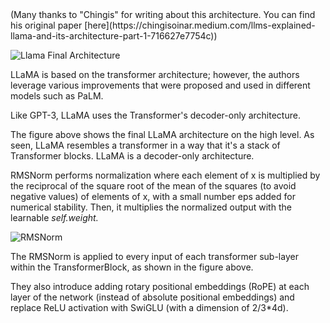 <Title>The Llama Architecture: Meta's Series of LLMs</Title>
<Tagline>(Many thanks to "Chingis" for writing about this architecture. You can find his original paper [here](https://chingisoinar.medium.com/llms-explained-llama-and-its-architecture-part-1-716627e7754c))</Tagline>

![Llama Final Architecture](/images/Llama.webp "Llama Final Architecture")

LLaMA is based on the transformer architecture; however, the authors leverage various improvements that were proposed and used in different models such as PaLM.

Like GPT-3, LLaMA uses the Transformer's decoder-only architecture.

The figure above shows the final LLaMA architecture on the high level. As seen, LLaMA resembles a transformer in a way that it's a stack of Transformer blocks. LLaMA is a decoder-only architecture.

RMSNorm performs normalization where each element of x is multiplied by the reciprocal of the square root of the mean of the squares (to avoid negative values) of elements of x, with a small number eps added for numerical stability. Then, it multiplies the normalized output with the learnable *self.weight.*

![RMSNorm](/RMS.webp "RMSNorm")

The RMSNorm is applied to every input of each transformer sub-layer within the TransformerBlock, as shown in the figure above.

They also introduce adding rotary positional embeddings (RoPE) at each layer of the network (instead of absolute positional embeddings) and replace ReLU activation with SwiGLU (with a dimension of 2/3*4d).